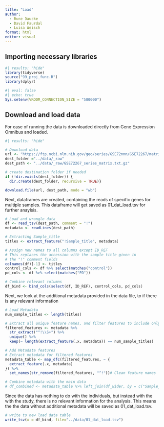 ```yaml
---
title: "Load"
author: 
  - Rune Daucke 
  - David Faurdal
  - Luisa Weisch
format: html
editor: visual
---
```


## Importing necessary libraries 
```r
#| results: "hide"
library(tidyverse)
source("99_proj_func.R")
library(dplyr)

#| eval: false
#| echo: true
Sys.setenv(VROOM_CONNECTION_SIZE = "500000")

```

## Download and load data

For ease of running the data is downloaded directly from Gene Expression Omnibus and loaded.

```r
#| results: "hide"

# Download data
url <- "https://ftp.ncbi.nlm.nih.gov/geo/series/GSE72nnn/GSE72267/matrix/GSE72267_series_matrix.txt.gz"
dest_folder ="../data/_raw"
dest_path <- "../data/_raw/GSE72267_series_matrix.txt.gz"

# create destination folder if needed
if (!dir.exists(dest_folder)) {
  dir.create(dest_folder, recursive = TRUE)}

download.file(url, dest_path, mode = "wb")
```
Next, dataframes are created, containing the reads of specific genes for multiple samples. This dataframe will get saved as 01_dat_load.tsv for further anaylsis.
```r
# Load and wrangle data
df <- read_tsv(dest_path, comment = "!")
metadata <- readLines(dest_path)

# Extracting Sample_title
titles <- extract_feature("!Sample_title", metadata)

# Assign new names to all columns except ID_REF
# This replaces the accession with the sample title given in
# the "!" comment fields
colnames(df)[-1] <- titles
control_cols <- df %>% select(matches("control"))
pd_cols <- df %>% select(matches("PD"))

# Combine relevant columns 
df_bind <- bind_cols(select(df, ID_REF), control_cols, pd_cols)

```


Next, we look at the additional metadata provided in the data file, to if there is any relevant information 
```r
# Load Metadata
num_sample_titles <- length(titles)

# Extract all unique feature names, and filter features to include only those with matching number of entries
filtered_features <- metadata %>%
  str_extract("^!\\S+") %>%
  unique() %>% 
  keep(~ length(extract_feature(.x, metadata)) == num_sample_titles)

# Add Metadata features
# Extract metadata for filtered features
metadata_table <- map_dfc(filtered_features, ~ {
  extract_feature(.x, metadata)
}) %>%
  set_names(str_remove(filtered_features, "^!"))# Clean feature names

# Combine metadata with the main data
# df_combined <- metadata_table %>% left_join(df_wider, by = c("Sample_title" = "Sample"))

```


Since the data has nothing to do with the individuals, but instead with the with the study, there is no relevant information for the analysis. This means the the data without additional metadata will be saved as 01_dat_load.tsv.

```r
# write to new load data table
write_tsv(x = df_bind, file="../data/01_dat_load.tsv")

```

